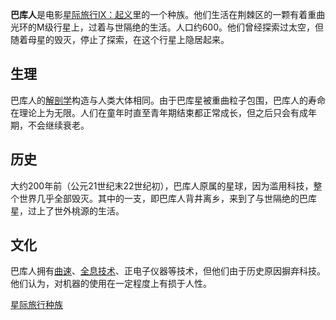 {{noteTA
|G1=StarTrek
}}
{{Pathnav|星际迷航|星际旅行种族列表}}
{{Startreknations}}
'''巴库人'''是电影[[星际旅行IX：起义|星际旅行IX：起义]]里的一个种族。他们生活在荆棘区的一颗有着重曲光环的M级行星上，过着与世隔绝的生活。人口约600。他们曾经探索过太空，但随着母星的毁灭，停止了探索，在这个行星上隐居起来。

== 生理 ==
巴库人的[[解剖学|解剖学]]构造与人类大体相同。由于巴库星被重曲粒子包围，巴库人的寿命在理论上为无限。人们在童年时直至青年期结束都正常成长，但之后只会有成年期，不会继续衰老。

== 历史 ==
大约200年前（公元21世纪末22世纪初），巴库人原属的星球，因为滥用科技，整个世界几乎全部毁灭。其中的一支，即巴库人背井离乡，来到了与世隔绝的巴库星，过上了世外桃源的生活。

== 文化 ==
巴库人拥有[[曲速|曲速]]、[[全息技术|全息技术]]、正电子仪器等技术，但他们由于历史原因摒弃科技。他们认为，对机器的使用在一定程度上有损于人性。

{{星际旅行}}

{{DEFAULTSORT:Borg}}

[[Category:星际旅行种族|]]

{{科幻小作品}}